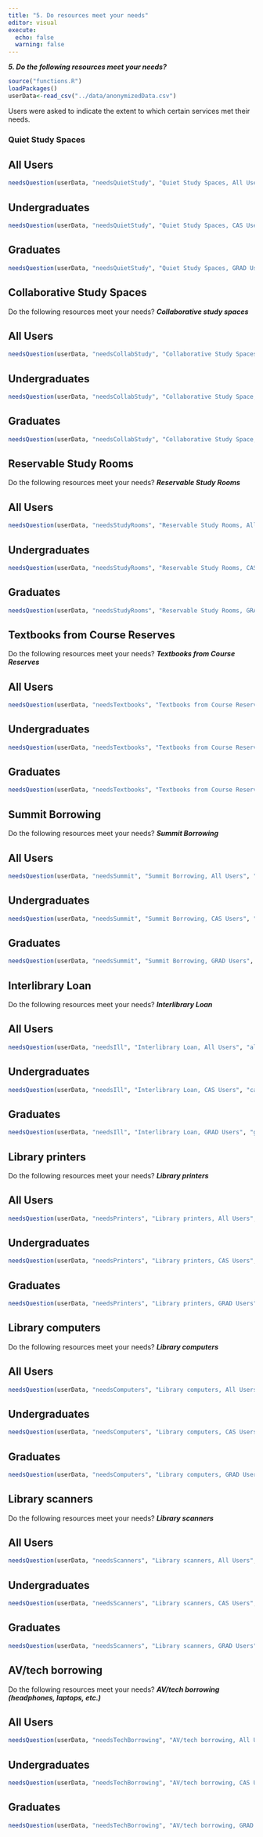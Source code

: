 ```yaml
---
title: "5. Do resources meet your needs"
editor: visual
execute:
  echo: false
  warning: false
---
```


***5. Do the following resources meet your needs?***

```r
source("functions.R")
loadPackages()
userData<-read_csv("../data/anonymizedData.csv")
```

Users were asked to indicate the extent to which certain services met their needs.

### Quiet Study Spaces

::: panel-tabset
## All Users

```r
needsQuestion(userData, "needsQuietStudy", "Quiet Study Spaces, All Users", "allNeedsQuietStudy.jpg", casOnly=FALSE, gradOnly = FALSE)

```

## Undergraduates

```r
needsQuestion(userData, "needsQuietStudy", "Quiet Study Spaces, CAS Users", "casNeedsQuietStudy.jpg", casOnly=TRUE, gradOnly = FALSE)
```

## Graduates

```r
needsQuestion(userData, "needsQuietStudy", "Quiet Study Spaces, GRAD Users", "gradNeedsQuietStudy.jpg", casOnly=FALSE, gradOnly = TRUE)
```
:::

## Collaborative Study Spaces

Do the following resources meet your needs? ***Collaborative study spaces***

::: panel-tabset
## All Users

```r
needsQuestion(userData, "needsCollabStudy", "Collaborative Study Spaces, All Users", "allNeedsCollabStudy.jpg", casOnly=FALSE, gradOnly = FALSE)

```

## Undergraduates

```r
needsQuestion(userData, "needsCollabStudy", "Collaborative Study Space, CAS Users", "casNeedsCollabStudy.jpg", casOnly=TRUE, gradOnly = FALSE)
```

## Graduates

```r
needsQuestion(userData, "needsCollabStudy", "Collaborative Study Space, GRAD Users", "gradNeedsQuietStudy.jpg", casOnly=FALSE, gradOnly = TRUE)
```
:::

## Reservable Study Rooms

Do the following resources meet your needs? ***Reservable Study Rooms***

::: panel-tabset
## All Users

```r
needsQuestion(userData, "needsStudyRooms", "Reservable Study Rooms, All Users", "allNeedsStudyRooms.jpg", casOnly=FALSE, gradOnly = FALSE)

```

## Undergraduates

```r
needsQuestion(userData, "needsStudyRooms", "Reservable Study Rooms, CAS Users", "casNeedsStudyRooms.jpg", casOnly=TRUE, gradOnly = FALSE)
```

## Graduates

```r
needsQuestion(userData, "needsStudyRooms", "Reservable Study Rooms, GRAD Users", "gradNeedsStudyRooms.jpg", casOnly=FALSE, gradOnly = TRUE)
```
:::

## Textbooks from Course Reserves

Do the following resources meet your needs? ***Textbooks from Course Reserves***

::: panel-tabset
## All Users

```r
needsQuestion(userData, "needsTextbooks", "Textbooks from Course Reserves, All Users", "allNeedsTextbooks.jpg", casOnly=FALSE, gradOnly = FALSE)

```

## Undergraduates

```r
needsQuestion(userData, "needsTextbooks", "Textbooks from Course Reserves, CAS Users", "casNeedsTextbooks.jpg", casOnly=TRUE, gradOnly = FALSE)
```

## Graduates

```r
needsQuestion(userData, "needsTextbooks", "Textbooks from Course Reserves, GRAD Users", "gradNeedsTextbooks.jpg", casOnly=FALSE, gradOnly = TRUE)
```
:::

## Summit Borrowing

Do the following resources meet your needs? ***Summit Borrowing***

::: panel-tabset
## All Users

```r
needsQuestion(userData, "needsSummit", "Summit Borrowing, All Users", "allNeedsSummit.jpg", casOnly=FALSE, gradOnly = FALSE)

```

## Undergraduates

```r
needsQuestion(userData, "needsSummit", "Summit Borrowing, CAS Users", "casNeedsSummit.jpg", casOnly=TRUE, gradOnly = FALSE)
```

## Graduates

```r
needsQuestion(userData, "needsSummit", "Summit Borrowing, GRAD Users", "gradNeedsSummit.jpg", casOnly=FALSE, gradOnly = TRUE)
```
:::

## Interlibrary Loan

Do the following resources meet your needs? ***Interlibrary Loan***

::: panel-tabset
## All Users

```r
needsQuestion(userData, "needsIll", "Interlibrary Loan, All Users", "allNeedsIll.jpg", casOnly=FALSE, gradOnly = FALSE)

```

## Undergraduates

```r
needsQuestion(userData, "needsIll", "Interlibrary Loan, CAS Users", "casNeedsIll.jpg", casOnly=TRUE, gradOnly = FALSE)
```

## Graduates

```r
needsQuestion(userData, "needsIll", "Interlibrary Loan, GRAD Users", "gradNeedsIll.jpg", casOnly=FALSE, gradOnly = TRUE)
```
:::

## Library printers

Do the following resources meet your needs? ***Library printers***

::: panel-tabset
## All Users

```r
needsQuestion(userData, "needsPrinters", "Library printers, All Users", "allNeedsPrinters.jpg", casOnly=FALSE, gradOnly = FALSE)

```

## Undergraduates

```r
needsQuestion(userData, "needsPrinters", "Library printers, CAS Users", "casNeedsPrinters.jpg", casOnly=TRUE, gradOnly = FALSE)
```

## Graduates

```r
needsQuestion(userData, "needsPrinters", "Library printers, GRAD Users", "gradNeedsPrinters.jpg", casOnly=FALSE, gradOnly = TRUE)
```
:::

## Library computers

Do the following resources meet your needs? ***Library computers***

::: panel-tabset
## All Users

```r
needsQuestion(userData, "needsComputers", "Library computers, All Users", "allNeedsComputers.jpg", casOnly=FALSE, gradOnly = FALSE)

```

## Undergraduates

```r
needsQuestion(userData, "needsComputers", "Library computers, CAS Users", "casNeedsComputers.jpg", casOnly=TRUE, gradOnly = FALSE)
```

## Graduates

```r
needsQuestion(userData, "needsComputers", "Library computers, GRAD Users", "gradNeedsComputers.jpg", casOnly=FALSE, gradOnly = TRUE)
```
:::

## Library scanners

Do the following resources meet your needs? ***Library scanners***

::: panel-tabset
## All Users

```r
needsQuestion(userData, "needsScanners", "Library scanners, All Users", "allNeedsScanners.jpg", casOnly=FALSE, gradOnly = FALSE)

```

## Undergraduates

```r
needsQuestion(userData, "needsScanners", "Library scanners, CAS Users", "casNeedsScanners.jpg", casOnly=TRUE, gradOnly = FALSE)
```

## Graduates

```r
needsQuestion(userData, "needsScanners", "Library scanners, GRAD Users", "gradNeedsScanners.jpg", casOnly=FALSE, gradOnly = TRUE)
```
:::

## AV/tech borrowing

Do the following resources meet your needs? ***AV/tech borrowing (headphones, laptops, etc.)***

::: panel-tabset
## All Users

```r
needsQuestion(userData, "needsTechBorrowing", "AV/tech borrowing, All Users", "allNeedsTechBorrowing.jpg", casOnly=FALSE, gradOnly = FALSE)

```

## Undergraduates

```r
needsQuestion(userData, "needsTechBorrowing", "AV/tech borrowing, CAS Users", "casNeedsTechBorrowing.jpg", casOnly=TRUE, gradOnly = FALSE)
```

## Graduates

```r
needsQuestion(userData, "needsTechBorrowing", "AV/tech borrowing, GRAD Users", "gradNeedsTechBorrowing.jpg", casOnly=FALSE, gradOnly = TRUE)
```
:::
